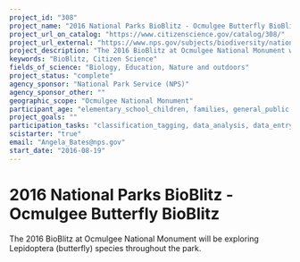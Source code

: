 ```yaml
---
project_id: "308"
project_name: "2016 National Parks BioBlitz - Ocmulgee Butterfly BioBlitz"
project_url_on_catalog: "https://www.citizenscience.gov/catalog/308/"
project_url_external: "https://www.nps.gov/subjects/biodiversity/national-parks-bioblitz.htm"
project_description: "The 2016 BioBlitz at Ocmulgee National Monument will be exploring Lepidoptera (butterfly) species throughout the park."
keywords: "BioBlitz, Citizen Science"
fields_of_science: "Biology, Education, Nature and outdoors"
project_status: "complete"
agency_sponsor: "National Park Service (NPS)"
agency_sponsor_other: ""
geographic_scope: "Ocmulgee National Monument"
participant_age: "elementary_school_children, families, general_public, middle_school_children, targeted_group, teens"
project_goals: ""
participation_tasks: "classification_tagging, data_analysis, data_entry, finding_entities, identification, learning, observation, site_selection_description, specimen_sample_collection"
scistarter: "true"
email: "Angela_Bates@nps.gov"
start_date: "2016-08-19"
---
```


# 2016 National Parks BioBlitz - Ocmulgee Butterfly BioBlitz

The 2016 BioBlitz at Ocmulgee National Monument will be exploring Lepidoptera (butterfly) species throughout the park.
